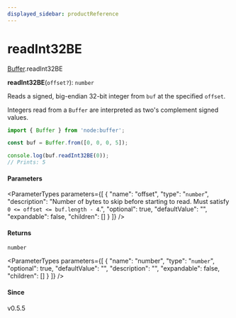 ```yaml
---
displayed_sidebar: productReference
---
```



# readInt32BE

[Buffer](../../interfaces/Buffer.mdx).readInt32BE

**readInt32BE**(`offset?`): `number`

Reads a signed, big-endian 32-bit integer from `buf` at the specified `offset`.

Integers read from a `Buffer` are interpreted as two's complement signed values.

```js
import { Buffer } from 'node:buffer';

const buf = Buffer.from([0, 0, 0, 5]);

console.log(buf.readInt32BE(0));
// Prints: 5
```

#### Parameters

<ParameterTypes parameters={[
  {
    "name": "offset",
    "type": "`number`",
    "description": "Number of bytes to skip before starting to read. Must satisfy `0 <= offset <= buf.length - 4`.",
    "optional": true,
    "defaultValue": "",
    "expandable": false,
    "children": []
  }
]} />

#### Returns

`number`

<ParameterTypes parameters={[
  {
    "name": "number",
    "type": "`number`",
    "optional": true,
    "defaultValue": "",
    "description": "",
    "expandable": false,
    "children": []
  }
]} />

#### Since

v0.5.5
